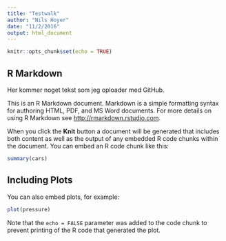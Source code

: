 ```yaml
---
title: "Testwalk"
author: "Nils Hoyer"
date: "11/2/2016"
output: html_document
---
```


```r
knitr::opts_chunk$set(echo = TRUE)
```

## R Markdown


Her kommer noget tekst som jeg oploader med GitHub.

This is an R Markdown document. Markdown is a simple formatting syntax for authoring HTML, PDF, and MS Word documents. For more details on using R Markdown see <http://rmarkdown.rstudio.com>.

When you click the **Knit** button a document will be generated that includes both content as well as the output of any embedded R code chunks within the document. You can embed an R code chunk like this:

```r
summary(cars)
```

## Including Plots

You can also embed plots, for example:

```r
plot(pressure)
```

Note that the `echo = FALSE` parameter was added to the code chunk to prevent printing of the R code that generated the plot.
